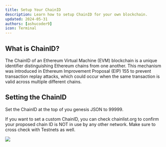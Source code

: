 ```yaml
---
title: Setup Your ChainID
description: Learn how to setup ChainID for your own blockchain.
updated: 2024-05-31
authors: [ashucoder9]
icon: Terminal
---
```


## What is ChainID?

The ChainID of an Ethereum Virtual Machine (EVM) blockchain is a unique identifier distinguishing Ethereum chains from one another. This mechanism was introduced in Ethereum Improvement Proposal (EIP) 155 to prevent transaction replay attacks, which could occur when the same transaction is valid across multiple different chains.

## Setting the ChainID

Set the ChainID at the top of you genesis JSON to 99999.

If you want to set a custom ChainID, you can check chainlist.org to confirm your proposed chain ID is NOT in use by any other network. Make sure to cross check with Testnets as well.

![](/course/customizing-evm/28.png)